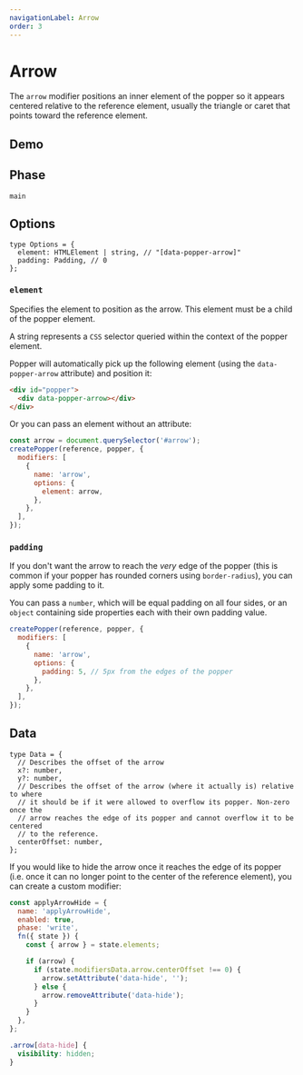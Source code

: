 ```yaml
---
navigationLabel: Arrow
order: 3
---
```



# Arrow

The `arrow` modifier positions an inner element of the popper so it appears
centered relative to the reference element, usually the triangle or caret that
points toward the reference element.

<x-ad />

## Demo

<ArrowDemo />

## Phase

`main`

## Options

```flow
type Options = {
  element: HTMLElement | string, // "[data-popper-arrow]"
  padding: Padding, // 0
};
```

### `element`

Specifies the element to position as the arrow. This element must be a child of
the popper element.

A string represents a `CSS` selector queried within the context of the popper
element.

Popper will automatically pick up the following element (using the
`data-popper-arrow` attribute) and position it:

```html
<div id="popper">
  <div data-popper-arrow></div>
</div>
```

Or you can pass an element without an attribute:

```js
const arrow = document.querySelector('#arrow');
createPopper(reference, popper, {
  modifiers: [
    {
      name: 'arrow',
      options: {
        element: arrow,
      },
    },
  ],
});
```

### `padding`

If you don't want the arrow to reach the _very_ edge of the popper (this is
common if your popper has rounded corners using `border-radius`), you can apply
some padding to it.

You can pass a `number`, which will be equal padding on all four sides, or an
`object` containing side properties each with their own padding value.

```js
createPopper(reference, popper, {
  modifiers: [
    {
      name: 'arrow',
      options: {
        padding: 5, // 5px from the edges of the popper
      },
    },
  ],
});
```

## Data

```flow
type Data = {
  // Describes the offset of the arrow
  x?: number,
  y?: number,
  // Describes the offset of the arrow (where it actually is) relative to where
  // it should be if it were allowed to overflow its popper. Non-zero once the
  // arrow reaches the edge of its popper and cannot overflow it to be centered
  // to the reference.
  centerOffset: number,
};
```

If you would like to hide the arrow once it reaches the edge of its popper (i.e.
once it can no longer point to the center of the reference element), you can
create a custom modifier:

```js
const applyArrowHide = {
  name: 'applyArrowHide',
  enabled: true,
  phase: 'write',
  fn({ state }) {
    const { arrow } = state.elements;

    if (arrow) {
      if (state.modifiersData.arrow.centerOffset !== 0) {
        arrow.setAttribute('data-hide', '');
      } else {
        arrow.removeAttribute('data-hide');
      }
    }
  },
};
```

```css
.arrow[data-hide] {
  visibility: hidden;
}
```
